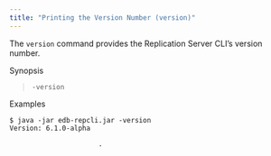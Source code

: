 ```yaml
---
title: "Printing the Version Number (version)"
---
```


<div id="print_version" class="registered_link"></div>

The `version` command provides the Replication Server CLI’s version number.

Synopsis

> `-version`

Examples

```text
$ java -jar edb-repcli.jar -version
Version: 6.1.0-alpha

                      .
```
